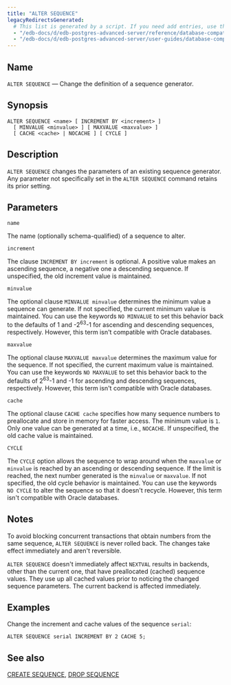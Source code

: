 ```yaml
---
title: "ALTER SEQUENCE"
legacyRedirectsGenerated:
  # This list is generated by a script. If you need add entries, use the `legacyRedirects` key.
  - "/edb-docs/d/edb-postgres-advanced-server/reference/database-compatibility-for-oracle-developers-reference-guide/9.6/Database_Compatibility_for_Oracle_Developers_Reference_Guide.1.025.html"
  - "/edb-docs/d/edb-postgres-advanced-server/user-guides/database-compatibility-for-oracle-developers-guide/9.5/Database_Compatibility_for_Oracle_Developers_Guide.1.055.html"
---
```


<div id="alter_sequence" class="registered_link"></div>

## Name

`ALTER SEQUENCE` &mdash; Change the definition of a sequence generator.

## Synopsis

```text
ALTER SEQUENCE <name> [ INCREMENT BY <increment> ]
  [ MINVALUE <minvalue> ] [ MAXVALUE <maxvalue> ]
  [ CACHE <cache> | NOCACHE ] [ CYCLE ]
```

## Description

`ALTER SEQUENCE` changes the parameters of an existing sequence generator. Any parameter not specifically set in the `ALTER SEQUENCE` command retains its prior setting.

## Parameters

`name`

 The name (optionally schema-qualified) of a sequence to alter.

`increment`

 The clause `INCREMENT BY increment` is optional. A positive value makes an ascending sequence, a negative one a descending sequence. If unspecified, the old increment value is maintained.

`minvalue`

 The optional clause `MINVALUE minvalue` determines the minimum value a sequence can generate. If not specified, the current minimum value is maintained. You can use the keywords `NO MINVALUE` to set this behavior back to the defaults of 1 and -2<sup>63</sup>-1 for ascending and descending sequences, respectively. However, this term isn't compatible with Oracle databases.

`maxvalue`

 The optional clause `MAXVALUE maxvalue` determines the maximum value for the sequence. If not specified, the current maximum value is maintained. You can use the keywords `NO MAXVALUE` to set this behavior back to the defaults of 2<sup>63</sup>-1 and -1 for ascending and descending sequences, respectively. However, this term isn't compatible with Oracle databases.

`cache`

 The optional clause `CACHE cache` specifies how many sequence numbers to preallocate and store in memory for faster access. The minimum value is `1`. Only one value can be generated at a time, i.e., `NOCACHE`. If unspecified, the old cache value is maintained.

`CYCLE`

 The `CYCLE` option allows the sequence to wrap around when the `maxvalue` or `minvalue` is reached by an ascending or descending sequence. If the limit is reached, the next number generated is the `minvalue` or `maxvalue`. If not specified, the old cycle behavior is maintained. You can use the keywords `NO CYCLE` to alter the sequence so that it doesn't recycle. However, this term isn't compatible with Oracle databases.

## Notes

To avoid blocking concurrent transactions that obtain numbers from the same sequence, `ALTER SEQUENCE` is never rolled back. The changes take effect immediately and aren't reversible.

`ALTER SEQUENCE` doesn't immediately affect `NEXTVAL` results in backends, other than the current one, that have preallocated (cached) sequence values. They use up all cached values prior to noticing the changed sequence parameters. The current backend is affected immediately.

## Examples

Change the increment and cache values of the sequence `serial`:

```text
ALTER SEQUENCE serial INCREMENT BY 2 CACHE 5;
```

## See also

[CREATE SEQUENCE](34_create_sequence/#create_sequence), [DROP SEQUENCE](56_drop_sequence/#drop_sequence)
